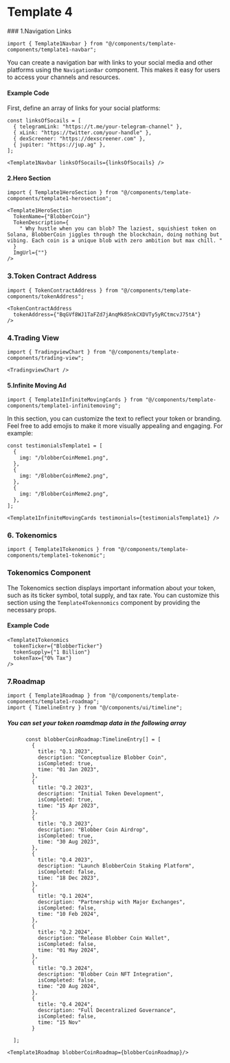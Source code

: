 
# Template 4

<Template2 />
### 1.Navigation Links

```tsx
import { Template1Navbar } from "@/components/template-components/template1-navbar";
```

You can create a navigation bar with links to your social media and other platforms using the `NavigationBar` component. This makes it easy for users to access your channels and resources.

#### Example Code

First, define an array of links for your social platforms:

```tsx
const linksOfSocails = [
  { telegramLink: "https://t.me/your-telegram-channel" },
  { xLink: "https://twitter.com/your-handle" },
  { dexScreener: "https://dexscreener.com" },
  { jupiter: "https://jup.ag" },
];
```

```tsx
<Template1Navbar linksOfSocails={linksOfSocails} />
```

#### 2.Hero Section

```tsx
import { Template1HeroSection } from "@/components/template-components/template1-herosection";
```

```tsx
<Template1HeroSection
  TokenName={"BlobberCoin"}
  TokenDescription={
    " Why hustle when you can blob? The laziest, squishiest token on Solana, BlobberCoin jiggles through the blockchain, doing nothing but vibing. Each coin is a unique blob with zero ambition but max chill. "
  }
  ImgUrl={""}
/>
```

### 3.Token Contract Address

```tsx
import { TokenContractAddress } from "@/components/template-components/tokenAddress";
```

```tsx
<TokenContractAddress
  tokenAddress={"BqGVf8WJ1TaFZd7jAnqMk85nkCXDVTy5yRCtmcvJ75tA"}
/>
```

### 4.Trading View

```tsx
import { TradingviewChart } from "@/components/template-components/trading-view";
```

```tsx
<TradingviewChart />
```

#### 5.Infinite Moving Ad

```tsx
import { Template1InfiniteMovingCards } from "@/components/template-components/template1-infinitemoving";
```

In this section, you can customize the text to reflect your token or branding. Feel free to add emojis to make it more visually appealing and engaging. For example:

```tsx
const testimonialsTemplate1 = [
  {
    img: "/blobberCoinMeme1.png",
  },
  {
    img: "/BlobberCoinMeme2.png",
  },
  {
    img: "/BlobberCoinMeme2.png",
  },
];
```

```tsx
<Template1InfiniteMovingCards testimonials={testimonialsTemplate1} />
```

### 6. Tokenomics

```tsx
import { Template1Tokenomics } from "@/components/template-components/template1-tokenomic";
```

### Tokenomics Component

The Tokenomics section displays important information about your token, such as its ticker symbol, total supply, and tax rate. You can customize this section using the `Template4Tokennomics` component by providing the necessary props.

#### Example Code

```tsx
<Template1Tokenomics
  tokenTicker={"BlobberTicker"}
  tokenSupply={"1 Billion"}
  tokenTax={"0% Tax"}
/>
```

### 7.Roadmap

```tsx
import { Template1Roadmap } from "@/components/template-components/template1-roadmap";
import { TimelineEntry } from "@/components/ui/timeline";
```
##### You can set your token roamdmap data in the following array


```tsx
      const blobberCoinRoadmap:TimelineEntry[] = [
        {
          title: "Q.1 2023",
          description: "Conceptualize Blobber Coin",
          isCompleted: true,
          time: "01 Jan 2023",
        },
        {
          title: "Q.2 2023",
          description: "Initial Token Development",
          isCompleted: true,
          time: "15 Apr 2023",
        },
        {
          title: "Q.3 2023",
          description: "Blobber Coin Airdrop",
          isCompleted: true,
          time: "30 Aug 2023",
        },
        {
          title: "Q.4 2023",
          description: "Launch BlobberCoin Staking Platform",
          isCompleted: false,
          time: "18 Dec 2023",
        },
        {
          title: "Q.1 2024",
          description: "Partnership with Major Exchanges",
          isCompleted: false,
          time: "10 Feb 2024",
        },
        {
          title: "Q.2 2024",
          description: "Release Blobber Coin Wallet",
          isCompleted: false,
          time: "01 May 2024",
        },
        {
          title: "Q.3 2024",
          description: "Blobber Coin NFT Integration",
          isCompleted: false,
          time: "20 Aug 2024",
        },
        {
          title: "Q.4 2024",
          description: "Full Decentralized Governance",
          isCompleted: false,
          time: "15 Nov"
        }
    
  ];
```

```tsx
<Template1Roadmap blobberCoinRoadmap={blobberCoinRoadmap}/>
```
